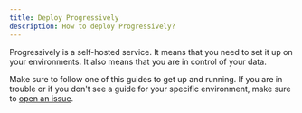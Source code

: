```yaml
---
title: Deploy Progressively
description: How to deploy Progressively?
---
```




Progressively is a self-hosted service. It means that you need to set it up on your environments. It also means that you are in control of your data.

Make sure to follow one of this guides to get up and running. If you are in trouble or if you don't see a guide for your specific environment, make sure to [open an issue](https://github.com/progressively-crew/progressively/issues).

<LinkCard title="Deploy with Docker" href="/deployments/deploy-docker" description="Deploy the official docker images wherever you want."/>
 
<CardGrid>
  <LinkCard title="Deploy with Docker Compose" href="/deployments/deploy-docker-compose" description="Ready-to-go setup for a monolithic usage on your own machines." />
  <LinkCard title="Deploy to Render" href="/deployments/deploy-to-render" description="Deploy Progressively to render.com and get an overview of the possibilities." /> 
  <LinkCard title="Deploy to Fly.io" href="/deployments/deploy-to-fly" description="Deploy Progressively to fly.io and get an overview of the possibilities." /> 
</CardGrid>